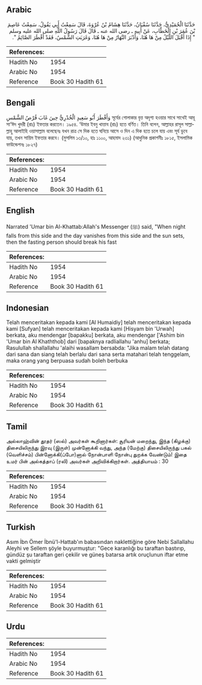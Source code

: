 ## Arabic


<div dir="rtl" lang="ar" style={{fontSize:'larger',backgroundColor:'#f8f9fa',padding:20}}>
حَدَّثَنَا الْحُمَيْدِيُّ، حَدَّثَنَا سُفْيَانُ، حَدَّثَنَا هِشَامُ بْنُ عُرْوَةَ، قَالَ سَمِعْتُ أَبِي يَقُولُ، سَمِعْتُ عَاصِمَ بْنَ عُمَرَ بْنِ الْخَطَّابِ، عَنْ أَبِيهِ ـ رضى الله عنه ـ قَالَ قَالَ رَسُولُ اللَّهِ صلى الله عليه وسلم ‏ "‏ إِذَا أَقْبَلَ اللَّيْلُ مِنْ هَا هُنَا، وَأَدْبَرَ النَّهَارُ مِنْ هَا هُنَا، وَغَرَبَتِ الشَّمْسُ، فَقَدْ أَفْطَرَ الصَّائِمُ ‏"‏‏.‏
</div>
<div style={{backgroundColor:'#f8f9fa',padding:20, marginBottom: 10}}><table> <thead> <tr> <th>References:</th> <th></th> </tr> </thead> <tbody><tr><td>Hadith No</td><td>1954</td></tr><tr><td>Arabic No</td><td>1954</td></tr><tr><td>Reference</td><td>Book 30 Hadith 61</td></tr></tbody></table></div>

## Bengali


<div dir="ltr" lang="bn" style={{fontSize:'larger',backgroundColor:'#f8f9fa',padding:20}}>
وَأَفْطَرَ أَبُو سَعِيدٍ الْخُدْرِيُّ حِينَ غَابَ قُرْصُ الشَّمْسِ সূর্যের গোলাকার বৃত্ত অদৃশ্য হওয়ার সাথে সাথেই আবূ সা‘ঈদ খুদরী (রাঃ) ইফতার করতেন। ১৯৫৪. ‘উমার ইবনু খাত্তাব (রাঃ) হতে বর্ণিত। তিনি বলেন, আল্লাহর রাসূল সাল্লাল্লাহু আলাইহি ওয়াসাল্লাম বলেছেনঃ যখন রাত্র সে দিক হতে ঘনিয়ে আসে ও দিন এ দিক হতে চলে যায় এবং সূর্য ডুবে যায়, তখন সায়িম ইফতার করবে। (মুসলিম ১৩/১০, হাঃ ১১০০, আহমাদ ২৩১) (আধুনিক প্রকাশনীঃ ১৮১৫, ইসলামিক ফাউন্ডেশনঃ ১৮২৭)
</div>
<div style={{backgroundColor:'#f8f9fa',padding:20, marginBottom: 10}}><table> <thead> <tr> <th>References:</th> <th></th> </tr> </thead> <tbody><tr><td>Hadith No</td><td>1954</td></tr><tr><td>Arabic No</td><td>1954</td></tr><tr><td>Reference</td><td>Book 30 Hadith 61</td></tr></tbody></table></div>

## English


<div dir="ltr" lang="en" style={{fontSize:'larger',backgroundColor:'#f8f9fa',padding:20}}>
Narrated 'Umar bin Al-Khattab:Allah's Messenger (ﷺ) said, "When night falls from this side and the day vanishes from this side and the sun sets, then the fasting person should break his fast
</div>
<div style={{backgroundColor:'#f8f9fa',padding:20, marginBottom: 10}}><table> <thead> <tr> <th>References:</th> <th></th> </tr> </thead> <tbody><tr><td>Hadith No</td><td>1954</td></tr><tr><td>Arabic No</td><td>1954</td></tr><tr><td>Reference</td><td>Book 30 Hadith 61</td></tr></tbody></table></div>

## Indonesian


<div dir="ltr" lang="id" style={{fontSize:'larger',backgroundColor:'#f8f9fa',padding:20}}>
Telah menceritakan kepada kami [Al Humaidiy] telah menceritakan kepada kami [Sufyan] telah menceritakan kepada kami [Hisyam bin 'Urwah] berkata, aku mendengar [bapakku] berkata, aku mendengar ['Ashim bin 'Umar bin Al Khaththob] dari [bapaknya radliallahu 'anhu] berkata; Rasulullah shallallahu 'alaihi wasallam bersabda: "Jika malam telah datang dari sana dan siang telah berlalu dari sana serta matahari telah tenggelam, maka orang yang berpuasa sudah boleh berbuka
</div>
<div style={{backgroundColor:'#f8f9fa',padding:20, marginBottom: 10}}><table> <thead> <tr> <th>References:</th> <th></th> </tr> </thead> <tbody><tr><td>Hadith No</td><td>1954</td></tr><tr><td>Arabic No</td><td>1954</td></tr><tr><td>Reference</td><td>Book 30 Hadith 61</td></tr></tbody></table></div>

## Tamil


<div dir="ltr" lang="ta" style={{fontSize:'larger',backgroundColor:'#f8f9fa',padding:20}}>
அல்லாஹ்வின் தூதர் (ஸல்) அவர்கள் கூறினார்கள்: சூரியன் மறைந்து, இந்த (கிழக்கு) திசையிலிருந்து இரவு (இருள்) முன்னோக்கி வந்து, அந்த (மேற்கு) திசையிலிருந்து பகல் (வெளிச்சம்) பின்னோக்கி(ப்போ)னால் நோன்பாளி நோன்பு துறக்க வேண்டும்! இதை உமர் பின் அல்கத்தாப் (ரலி) அவர்கள் அறிவிக்கிறார்கள். அத்தியாயம் : 30
</div>
<div style={{backgroundColor:'#f8f9fa',padding:20, marginBottom: 10}}><table> <thead> <tr> <th>References:</th> <th></th> </tr> </thead> <tbody><tr><td>Hadith No</td><td>1954</td></tr><tr><td>Arabic No</td><td>1954</td></tr><tr><td>Reference</td><td>Book 30 Hadith 61</td></tr></tbody></table></div>

## Turkish


<div dir="ltr" lang="tr" style={{fontSize:'larger',backgroundColor:'#f8f9fa',padding:20}}>
Asım İbn Ömer İbnü'l-Hattab'ın babasından naklettiğine göre Nebi Sallallahu Aleyhi ve Sellem şöyle buyurmuştur: "Gece karanlığı bu taraftan bastırıp, gündüz şu taraftan geri çekilir ve güneş batarsa artık oruçlunun iftar etme vakti gelmiştir
</div>
<div style={{backgroundColor:'#f8f9fa',padding:20, marginBottom: 10}}><table> <thead> <tr> <th>References:</th> <th></th> </tr> </thead> <tbody><tr><td>Hadith No</td><td>1954</td></tr><tr><td>Arabic No</td><td>1954</td></tr><tr><td>Reference</td><td>Book 30 Hadith 61</td></tr></tbody></table></div>

## Urdu


<div dir="rtl" lang="ur" style={{fontSize:'larger',backgroundColor:'#f8f9fa',padding:20}}>

</div>
<div style={{backgroundColor:'#f8f9fa',padding:20, marginBottom: 10}}><table> <thead> <tr> <th>References:</th> <th></th> </tr> </thead> <tbody><tr><td>Hadith No</td><td>1954</td></tr><tr><td>Arabic No</td><td>1954</td></tr><tr><td>Reference</td><td>Book 30 Hadith 61</td></tr></tbody></table></div>
